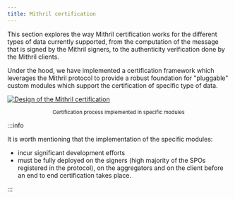 ```yaml
---
title: Mithril certification
---
```



This section explores the way Mithril certification works for the different types of data currently supported, from the computation of the message that is signed by the Mithril signers, to the authenticity verification done by the Mithril clients.

Under the hood, we have implemented a certification framework which leverages the Mithril protocol to provide a robust foundation for "pluggable" custom modules which support the certification of specific type of data.

[![Design of the Mithril certification](./images/certification-framework.jpg)](./images/certification-framework.jpg)

<small>
  <center>Certification process implemented in specific modules</center>
</small>

<p />

:::info

It is worth mentioning that the implementation of the specific modules:

- incur significant development efforts
- must be fully deployed on the signers (high majority of the SPOs registered in the protocol), on the aggregators and on the client before an end to end certification takes place.

:::

<DocCardList />
